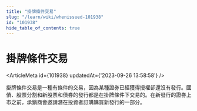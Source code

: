 ```yaml
---
title: "掛牌條件交易"
slug: "/learn/wiki/whenissued-101938"
id: "101938"
hide_table_of_contents: true
---
```



# 掛牌條件交易

<ArticleMeta id={101938} updatedAt={'2023-09-26 13:58:58'} />
<div className='border-solid border-b border-t-0 my-4 border-[var(--ifm-color-gray-300)]' />

掛牌條件交易是一種有條件的交易，因為某種證券已經獲得授權卻還沒有發行。國債、股票分割和新股票和債券的發行都是在掛牌條件下交易的。在新發行的證券上市之前，承銷商會邀請潛在投資者訂購購買新發行的一部分。
